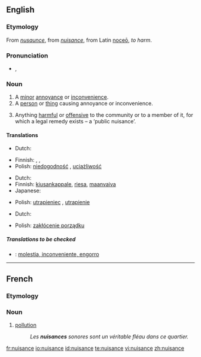 ==English==

===Etymology===
From {{AF.}} ''[[nusaunce]]'', from {{OF.}} ''[[#French|nuisance]]'', from Latin [[noceo|noceō]], ''to harm''.

===Pronunciation===
*{{IPA|/ˈnjuːsəns/}}, {{SAMPA|/"nju:.s@ns/}}
===Noun===
{{wikipedia}}
{{en-noun}}

# A [[minor]] [[annoyance]] or [[inconvenience]].
# A [[person]] or [[thing]] causing annoyance or inconvenience.
# {{law}} Anything [[harmful]] or [[offensive]] to the community or to a member of it, for which a legal remedy exists &ndash; a ‘public nuisance’.

====Translations====
{{trans-top|minor annoyance or inconvenience}}
* Dutch: {{t|nl|overlast|m}}
{{trans-mid}}
* Finnish: {{t-|fi|harmi}}, {{t-|fi|kiusa}}, {{t-|fi|riesa}}
* Polish: [[niedogodność]] {{f}}, [[uciążliwość]] {{f}}
{{trans-bottom}}

{{trans-top|person or thing causing annoyance of inconvenience}}
* Dutch: {{t|nl|lastpost|m}}
* Finnish: [[kiusankappale]], [[riesa]], [[maanvaiva]]
* Japanese: {{t|ja|厄介者|tr=yakkai-mono|sc=Jpan}}
{{trans-mid}}
* Polish: [[utrapieniec]] {{m}}, [[utrapienie]] {{n}}
{{trans-bottom}}

{{trans-top|law: anything harmful or offensive to the community or to a member of it}}
* Dutch: {{t|nl|overlast|m}}
{{trans-mid}}
* Polish: [[zakłócenie porządku]] {{n}}
{{trans-bottom}}

=====Translations to be checked=====
*{{ttbc|Spanish}}: [[molestia, inconveniente, engorro]] {{m}}

----

==French==
===Etymology===
{{suffix|nuire|ance}}

===Noun===
{{fr-noun|f}}
#[[pollution]]
#: ''Les '''nuisances''' sonores sont un véritable fléau dans ce quartier.''

[[fr:nuisance]]
[[io:nuisance]]
[[id:nuisance]]
[[te:nuisance]]
[[vi:nuisance]]
[[zh:nuisance]]